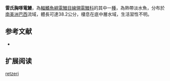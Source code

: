 {{Speciesbox
| name = 雷氏胸啄電鰻
| image = 
| image_caption = 
| image_width = 250px
| status = NE
| status_system = IUCN3.1
| genus = Sternarchorhynchus
| species = retzeri
| authority = [[de_Santana_&_Vari|de Santana & Vari]], 2010
| synonyms = 
}}
'''雷氏胸啄電鰻'''，為[[輻鰭魚綱|輻鰭魚綱]][[電鰻目|電鰻目]][[線翎電鰻科|線翎電鰻科]]的其中一[[種|種]]，為熱帶淡水魚，分布於[[南美洲|南美洲]][[巴西|巴西]]流域，體長可達38.2公分，棲息在底中層水域，生活習性不明。

==参考文献==
*{{FishBase_species|genus=Sternarchorhynchus|species=retzeri|year=2015|month=10}}

== 扩展阅读 ==
{{refbegin}}
{{wikispecies-inline|Sternarchorhynchus retzeri|雷氏胸啄電鰻}}
{{refend}}
{{Taxonbar|from=Q5687455}}

[[Category:胸啄電鰻屬|retzeri]]